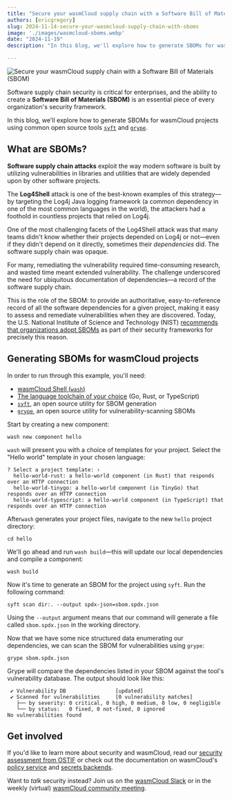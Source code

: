 ```yaml
---
title: "Secure your wasmCloud supply chain with a Software Bill of Materials (SBOM)"
authors: [ericgregory]
slug: 2024-11-14-secure-your-wasmcloud-supply-chain-with-sboms
image: './images/wasmcloud-sboms.webp'
date: "2024-11-19"
description: "In this blog, we'll explore how to generate SBOMs for wasmCloud projects using common open source tools syft and grype."

---
```


![Secure your wasmCloud supply chain with a Software Bill of Materials (SBOM)](./images/wasmcloud-sboms.webp)

Software supply chain security is critical for enterprises, and the ability to create a **Software Bill of Materials (SBOM)** is an essential piece of every organization's security framework. 

In this blog, we'll explore how to generate SBOMs for wasmCloud projects using common open source tools [`syft`](https://github.com/anchore/syft) and [`grype`](https://github.com/anchore/grype). 

## What are SBOMs?

**Software supply chain attacks** exploit the way modern software is built by utilizing vulnerabilities in libraries and utilities that are widely depended upon by other software projects. 

The **Log4Shell** attack is one of the best-known examples of this strategy&mdash;by targeting the Log4j Java logging framework (a common dependency in one of the most common languages in the world), the attackers had a foothold in countless projects that relied on Log4j. 

One of the most challenging facets of the Log4Shell attack was that many teams didn't know whether their projects depended on Log4j or not&mdash;even if they didn't depend on it directly, sometimes their *dependencies* did. The software supply chain was opaque. 

For many, remediating the vulnerability required time-consuming research, and wasted time meant extended vulnerability. The challenge underscored the need for ubiquitous documentation of dependencies&mdash;a record of the software supply chain. 

This is the role of the SBOM: to provide an authoritative, easy-to-reference record of all the software dependencies for a given project, making it easy to assess and remediate vulnerabilities when they are discovered. Today, the U.S. National Institute of Science and Technology (NIST) [recommends that organizations adopt SBOMs](https://www.cisa.gov/sites/default/files/publications/defending_against_software_supply_chain_attacks_508.pdf) as part of their security frameworks for precisely this reason. 

## Generating SBOMs for wasmCloud projects

In order to run through this example, you'll need: 

* [wasmCloud Shell (`wash`)](/docs/tour/hello-world#install-wash)
* [The language toolchain of your choice](/docs/tour/hello-world#choose-your-language) (Go, Rust, or TypeScript)
* [`syft`](https://github.com/anchore/syft?tab=readme-ov-file#installation), an open source utility for SBOM generation
* [`grype`](https://github.com/anchore/grype?tab=readme-ov-file#installation), an open source utility for vulnerability-scanning SBOMs

Start by creating a new component: 

```shell
wash new component hello
```
`wash` will present you with a choice of templates for your project. Select the "Hello world" template in your chosen language: 

```shell
? Select a project template: ›
  hello-world-rust: a hello-world component (in Rust) that responds over an HTTP connection
  hello-world-tinygo: a hello-world component (in TinyGo) that responds over an HTTP connection
  hello-world-typescript: a hello-world component (in TypeScript) that responds over an HTTP connection
```

After`wash` generates your project files, navigate to the new `hello` project directory:

```shell
cd hello
```
We'll go ahead and run `wash build`&mdash;this will update our local dependencies and compile a component:

```shell
wash build
```

Now it's time to generate an SBOM for the project using `syft`. Run the following command: 

```shell
syft scan dir:. --output spdx-json=sbom.spdx.json
```

Using the `--output` argument means that our command will generate a file called `sbom.spdx.json` in the working directory. 

Now that we have some nice structured data enumerating our dependencies, we can scan the SBOM for vulnerabilities using `grype`:

```shell
grype sbom.spdx.json
```

Grype will compare the dependencies listed in your SBOM against the tool's vulnerability database. The output should look like this:

```text
 ✔ Vulnerability DB                [updated]  
 ✔ Scanned for vulnerabilities     [0 vulnerability matches]  
   ├── by severity: 0 critical, 0 high, 0 medium, 0 low, 0 negligible
   └── by status:   0 fixed, 0 not-fixed, 0 ignored 
No vulnerabilities found
```

## Get involved

If you'd like to learn more about security and wasmCloud, read our [security assessment from OSTIF](https://ostif.org/ostif-has-completed-a-security-audit-of-wasmcloud/) or check out the documentation on wasmCloud's [policy service](/docs/deployment/security/policy-service) and [secrets backends](/docs/deployment/security/secrets).

Want to *talk* security instead? Join us on the [wasmCloud Slack](https://slack.wasmcloud.com/) or in the weekly (virtual) [wasmCloud community meeting](/community).